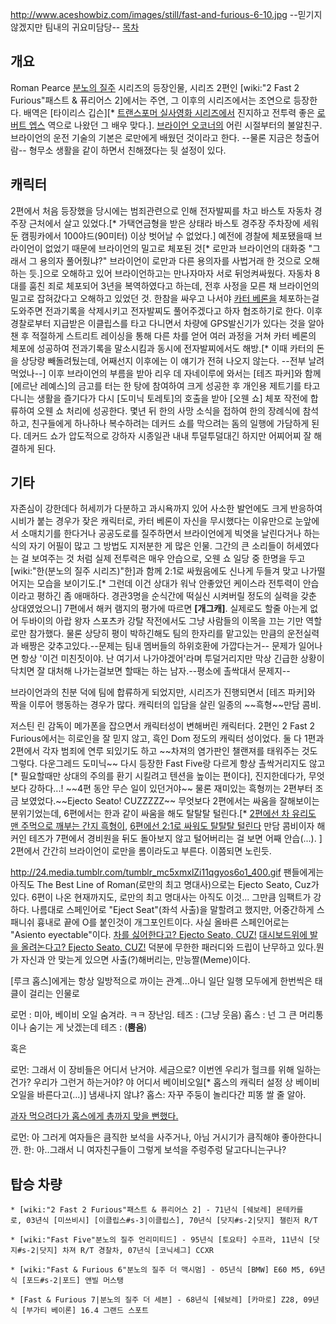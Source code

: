 http://www.aceshowbiz.com/images/still/fast-and-furious-6-10.jpg
--믿기지 않겠지만 팀내의 귀요미담당--
[[목차]]
== 개요 ==
Roman Pearce
[[분노의 질주]] 시리즈의 등장인물, 시리즈 2편인 [wiki:"2 Fast 2 Furious"패스트 & 퓨리어스 2]에서는 주연, 그 이후의 시리즈에서는 조연으로 등장한다. 배역은 [타이리스 깁슨][* [[트랜스포머 실사영화 시리즈]]에서 진지하고 전투력 좋은 [[로버트 엡스]] 역으로 나왔던 그 배우 맞다.].
[[브라이언 오코너]]의 어린 시절부터의 불알친구. 브라이언의 운전 기술의 기본은 로만에게 배웠던 것이라고 한다. --물론 지금은 청출어람-- 형무소 생활을 같이 하면서 친해졌다는 뒷 설정이 있다.

== 캐릭터 ==
2편에서 처음 등장했을 당시에는 범죄관련으로 인해 전자발찌를 차고 바스토 자동차 경주장 근처에서 살고 있었다.[* 가택연금형을 받은 상태라 바스토 경주장 주차장에 세워둔 캠핑카에서 100야드(90미터) 이상 벗어날 수 없었다.] 예전에 경찰에 체포됐을때 브라이언이 없었기 때문에 브라이언의 밀고로 체포된 것[* 로만과 브라이언의 대화중 "그래서 그 용의자 풀어줬냐?" 브라이언이 로만과 다른 용의자를 사법거래 한 것으로 오해하는 듯.]으로 오해하고 있어 브라이언하고는 만나자마자 서로 뒤엉켜싸웠다. 자동차 8대를 훔친 죄로 체포되어 3년을 복역하였다고 하는데, 전후 사정을 모른 채 브라이언의 밀고로 잡혀갔다고 오해하고 있었던 것.
한참을 싸우고 나서야 [[카터 베론]]을 체포하는걸 도와주면 전과기록을 삭제시키고 전자발찌도 풀어주겠다고 하자 협조하기로 한다. 이후 경찰로부터 지급받은 이클립스를 타고 다니면서 차량에 GPS발신기가 있다는 것을 알아챈 후 적절하게 스트리트 레이싱을 통해 다른 차를 얻어 여러 과정을 거쳐 카터 베론의 체포에 성공하여 전과기록을 말소시킴과 동시에 전자발찌에서도 해방.[* 이때 카터의 돈을 상당량 빼돌려뒀는데, 어째선지 이후에는 이 얘기가 전혀 나오지 않는다. --전부 날려먹었나--]
이후 브라이언의 부름을 받아 리우 데 자네이루에 와서는 [테즈 파커]와 함께 [에르난 레예스]의 금고를 터는 한 탕에 참여하여 크게 성공한 후 개인용 제트기를 타고다니는 생활을 즐기다가 다시 [도미닉 토레토]의 호출을 받아 [오웬 쇼] 체포 작전에 합류하여 오웬 쇼 처리에 성공한다.
몇년 뒤 한의 사망 소식을 접하여 한의 장례식에 참석하고, 친구들에게 하나하나 복수하려는 데커드 쇼를 막으려는 돔의 일행에 가담하게 된다. 데커드 쇼가 압도적으로 강하자 시종일관 내내 투덜투덜대긴 하지만 어찌어찌 잘 해결하게 된다.

== 기타 ==
자존심이 강한데다 허세끼가 다분하고 과시욕까지 있어 사소한 발언에도 크게 반응하여 시비가 붙는 경우가 잦은 캐릭터로, 카터 베론이 자신을 무시했다는 이유만으로 눈앞에서 소매치기를 한다거나 공공도로를 질주하면서 브라이언에게 빅엿을 날린다거나 하는 식의 자기 어필이 많고 그 방법도 지저분한 게 많은 인물. 그간의 큰 소리들이 허세였다는 걸 보여주는 것 처럼 실제 전투력은 매우 안습으로, 오웬 쇼 일당 중 한명을 두고 [wiki:"한(분노의 질주 시리즈)"한]과 함께 2:1로 싸웠음에도 신나게 두들겨 맞고 나가떨어지는 모습을 보이기도.[* 그런데 이건 상대가 워낙 안좋았던 케이스라 전투력이 안습이라고 평하긴 좀 애매하다. 경관3명을 순식간에 떡실신 시켜버릴 정도의 실력을 갖춘 상대였었으니] 7편에서 해커 램지의 평가에 따르면 '''[개그캐]'''. 실제로도 할줄 아는게 없어 두바이의 아랍 왕자 스포츠카 강탈 작전에서도 그냥 사람들의 이목을 끄는 기만 역할로만 참가했다. 물론 상당히 평이 박하긴해도 팀의 한자리를 맡고있는 만큼의 운전실력과 배짱은 갖추고있다.--문제는 팀내 멤버들의 하위호환에 가깝다는거-- 문제가 일어나면 항상 '이건 미친짓이야. 난 여기서 나가야겠어'라며 투덜거리지만 막상 긴급한 상황이 닥치면 잘 대처해 나가는걸보면 할때는 하는 남자.--평소에 촐싹대서 문제지--

브라이언과의 친분 덕에 팀에 합류하게 되었지만, 시리즈가 진행되면서 [테즈 파커]와 짝을 이루어 행동하는 경우가 많다. 캐릭터의 입담을 살린 일종의 ~~흑형~~만담 콤비.

저스틴 린 감독이 메가폰을 잡으면서 캐릭터성이 변해버린 캐릭터다. 2편인 2 Fast 2 Furious에서는 히로인을 잘 믿지 않고, 흑인 Dom 정도의 캐릭터 성이었다. 둘 다 1편과 2편에서 각자 범죄에 연루 되있기도 하고 ~~차져의 염가판인 챌랜져를 태워주는 것도 그렇다. 다운그레드 도미닉~~ 다시 등장한 Fast Five랑 다르게 항상 촐싹거리지도 않고 [* 필요할때만 상대의 주의를 환기 시킬려고 텐션을 높이는 편이다], 진지한데다가, 무엇보다 강하다...! ~~4편 동안 무슨 일이 있던거야~~ 물론 재미있는 흑형끼는 2편부터 조금 보였었다.~~Ejecto Seato! CUZZZZZ~~ 무엇보다 2편에서는 싸움을 잘해보이는 분위기었는데, 6편에서는 한과 같이 싸움을 해도 탈탈탈 털린다.[* [https://www.youtube.com/watch?v=RL_3JEsg994 2편에선 차 유리도 맨 주먹으로 깨부는 간지 흑형이], [https://www.youtube.com/watch?v=u1m4Mi3Cbi0 6편에선 2:1로 싸워도 탈탈탈 털린다] 만담 콤비이자 해커인 테즈가 7편에서 경비원을 뒤도 돌아보지 않고 털어버리는 걸 보면 어째 안습(...). ] 2편에서 간간히 브라이언이 로만을 롬이라도고 부른다. 이쯤되면 노린듯. 


http://24.media.tumblr.com/tumblr_mc5xmxlZi11qgyos6o1_400.gif
팬들에게는 아직도 The Best Line of Roman(로만의 최고 명대사)으로는 Ejecto Seato, Cuz가 있다. 6편이 나온 현재까지도, 로만의 최고 명대사는 아직도 이것... 그만큼 임팩트가 강하다.
나름대로 스페인어로 "Eject Seat"(좌석 사출)을 말할려고 했지만, 어중간하게 스패니쉬 흉내로 끝에 O를 붙인것이 개그포인트이다. 사실 올바른 스페인어로는 "Asiento eyectable"이다.
[http://wtfcars.net/wp-content/uploads/2014/03/me348.jpg 차를 싫어한다고? Ejecto Seato, CUZ!] 
[http://distilleryimage0.s3.amazonaws.com/810c61c2c43611e3b79d0002c9db6b14_8.jpg 대시보드위에 발을 올려논다고? Ejecto Seato, CUZ!]
덕분에 무한한 패러디와 드립이 난무하고 있다.뭔가 자신과 안 맞는게 있으면 사출(?)해버리는, 만능짤(Meme)이다.

[루크 홉스]에게는 항상 일방적으로 까이는 관계...아니 일단 일행 모두에게 한번씩은 태클이 걸리는 인물로

{{{#!html
<object width="560" height="315"><param name="movie" value="//www.youtube.com/v/RlYCSz23G1M?version=3&amp;hl=en_US"></param><param name="allowFullScreen" value="true"></param><param name="allowscriptaccess" value="always"></param><embed src="//www.youtube.com/v/RlYCSz23G1M?version=3&amp;hl=en_US" type="application/x-shockwave-flash" width="560" height="315" allowscriptaccess="always" allowfullscreen="true"></embed></object>}}}

로먼 : 미아, 베이비 오일 숨겨라. ㅋㅋ 장난임.
테즈 : (그냥 웃음)
홉스 : 넌 그 큰 머리통이나 숨기는 게 낫겠는데 
테즈 : ('''뿜음''')

혹은

로먼: 그래서 이 장비들은 어디서 난거야. 세금으로? 이번엔 우리가 헐크를 위해 일하는건가? 우리가 그런거 하는거야? 야 어디서 베이비오일[* 홉스의 캐릭터 설정 상 베이비 오일을 바른다고(...)] 냄새나지 않냐?
홉스: 자꾸 주둥이 놀리다간 피똥 쌀 줄 알아.

[https://www.youtube.com/watch?v=PKDwwYJdJW0 과자 먹으려다가 홉스에게 총까지 맞을 뻔했다.]


로먼: 아 그러게 여자들은 큼직한 보석을 사주거나, 아님 거시기가 큼직해야 좋아한다니깐.
한: 아..그래서 니 여자친구들이 그렇게 보석을 주렁주렁 달고다니는구나?

== 탑승 차량 ==
 * [wiki:"2 Fast 2 Furious"패스트 & 퓨리어스 2] - 71년식 [쉐보레] 몬테카를로, 03년식 [미쓰비시] [이클립스#s-3|이클립스], 70년식 [닷지#s-2|닷지] 챌린저 R/T

 * [wiki:"Fast Five"분노의 질주 언리미티드] - 95년식 [토요타] 수프라, 11년식 [닷지#s-2|닷지] 차져 R/T 경찰차, 07년식 [코닉세그] CCXR

 * [wiki:"Fast & Furious 6"분노의 질주 더 맥시멈] - 05년식 [BMW] E60 M5, 69년식 [포드#s-2|포드] 앤빌 머스탱

 * [Fast & Furious 7|분노의 질주 더 세븐] - 68년식 [쉐보레] [카마로] Z28, 09년식 [부가티 베이론] 16.4 그랜드 스포트
